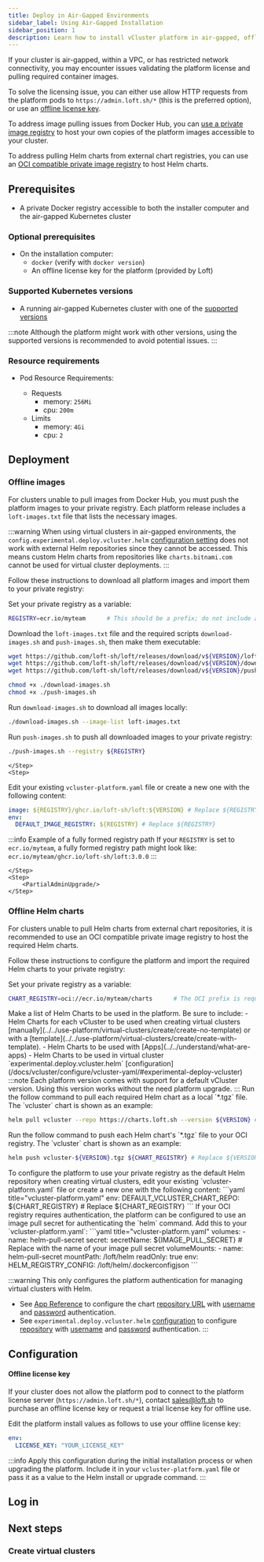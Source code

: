 ```yaml
---
title: Deploy in Air-Gapped Environments
sidebar_label: Using Air-Gapped Installation
sidebar_position: 1
description: Learn how to install vCluster platform in air-gapped, offline, or VPC environments with restricted network connectivity.
---
```





If your cluster is air-gapped, within a VPC, or has restricted network connectivity, you may encounter issues validating the platform license and pulling required container images.

To solve the licensing issue, you can either use allow HTTP requests from
the platform pods to
`https://admin.loft.sh/*` (this is the preferred option), or use an
[offline license key](#offline-license-key).

To address image pulling issues from Docker Hub, you can [use a private image
registry](#offline-images) to host your own copies of the platform images
accessible to your cluster.

To address pulling Helm charts from external chart registries, you can use an [OCI compatible private image registry](#offline-helm-charts) to
host Helm charts.

## Prerequisites

<BasePrerequisites />

-  A private Docker registry accessible to both the installer computer and the air-gapped Kubernetes cluster

### Optional prerequisites

- On the installation computer:
  - `docker` (verify with `docker version`)
  - An offline license key for the platform (provided by Loft)

### Supported Kubernetes versions

- A running air-gapped Kubernetes cluster with one of the [supported versions](/docs/vcluster/deploy/upgrade/supported_versions#kubernetes-compatibility-matrix)

:::note
Although the platform might work with other versions, using the supported versions is recommended to avoid potential issues.
:::

### Resource requirements

- Pod Resource Requirements:

  - Requests
    - memory: `256Mi`
    - cpu: `200m`
  - Limits
    - memory: `4Gi`
    - cpu: `2`

<NetworkPorts />


## Deployment

### Offline images

For clusters unable to pull images from Docker Hub, you must push the platform images to your private registry. Each platform release includes a `loft-images.txt` file that lists the necessary images.

:::warning
When using virtual clusters in air-gapped environments, the
`config.experimental.deploy.vcluster.helm` [configuration setting](/docs/vcluster/configure/vcluster-yaml/#experimental-deploy-vcluster) does not work with external Helm repositories since they cannot be accessed. This means custom Helm charts from repositories like `charts.bitnami.com` cannot be used for virtual cluster deployments.
:::

Follow these instructions to download all platform images and import them to your private registry:

<Flow id="offline-images">
    <Step>
        <PartialAdminSetVersion/>
  </Step>
  <Step>

Set your private registry as a variable:

```bash title="Set private registry"
REGISTRY=ecr.io/myteam      # This should be a prefix; do not include any LOFT_IMAGE paths
```

  </Step>
  <Step>

Download the `loft-images.txt` file and the required scripts `download-images.sh` and `push-images.sh`, then make them executable:

```bash title="Download and prepare scripts"
wget https://github.com/loft-sh/loft/releases/download/v${VERSION}/loft-images.txt
wget https://github.com/loft-sh/loft/releases/download/v${VERSION}/download-images.sh
wget https://github.com/loft-sh/loft/releases/download/v${VERSION}/push-images.sh

chmod +x ./download-images.sh
chmod +x ./push-images.sh
```

  </Step>
  <Step>

Run `download-images.sh` to download all images locally:

```bash title="Download images"
./download-images.sh --image-list loft-images.txt
```

  </Step>
  <Step>

Run `push-images.sh` to push all downloaded images to your private registry:

```bash title="Push images to private registry"
./push-images.sh --registry ${REGISTRY}
```

    </Step>
    <Step>

Edit your existing `vcluster-platform.yaml` file or create a new one with the following content:

```yaml title="vcluster-platform.yaml"
image: ${REGISTRY}/ghcr.io/loft-sh/loft:${VERSION} # Replace ${REGISTRY} and ${VERSION}
env:
  DEFAULT_IMAGE_REGISTRY: ${REGISTRY} # Replace ${REGISTRY}
```

:::info Example of a fully formed registry path
If your `REGISTRY` is set to `ecr.io/myteam`, a fully formed registry path might look like:
`ecr.io/myteam/ghcr.io/loft-sh/loft:3.0.0`
:::

    </Step>
    <Step>
        <PartialAdminUpgrade/>
    </Step>

</Flow>

### Offline Helm charts

For clusters unable to pull Helm charts from external chart repositories, it is recommended to use an OCI compatible
private image registry to host the required Helm charts.

Follow these instructions to configure the platform and import the required Helm charts to your private registry:

<Flow id="offline-charts">
<Step>
Set your private registry as a variable:

```bash title="Set private OCI registry"
CHART_REGISTRY=oci://ecr.io/myteam/charts      # The OCI prefix is required for Helm
```
</Step>

<Step>
Make a list of Helm Charts to be used in the platform. Be sure to include:
- Helm Charts for each vCluster to be used when creating virtual clusters
[manually](../../use-platform/virtual-clusters/create/create-no-template) or with a [template](../../use-platform/virtual-clusters/create/create-with-template).
- Helm Charts to be used with [Apps](../../understand/what-are-apps)
- Helm Charts to be used in virtual cluster `experimental.deploy.vcluster.helm` [configuration](/docs/vcluster/configure/vcluster-yaml/#experimental-deploy-vcluster)
:::note
Each platform version comes with support for a default vCluster version. Using this version works without the need
platform upgrade.
:::
</Step>

<Step>
Run the follow command to pull each required Helm chart as a local `*.tgz` file. The `vcluster` chart is shown as an example:

```bash title="Pull the vcluster Helm chart"
helm pull vcluster --repo https://charts.loft.sh --version ${VERSION} # Replace ${VERSION}
```
</Step>

<Step>
Run the follow command to push each Helm chart's `*.tgz` file to your OCI registry. The `vcluster` chart is shown as an example:

```bash title="Push the vcluster Helm chart to private registry"
helm push vcluster-${VERSION}.tgz ${CHART_REGISTRY} # Replace ${VERSION}
```
</Step>

<Step>
To configure the platform to use your private registry as the default Helm repository when creating virtual clusters, edit your existing
`vcluster-platform.yaml` file or create a new one with the following content:
```yaml title="vcluster-platform.yaml"
env:
  DEFAULT_VCLUSTER_CHART_REPO: ${CHART_REGISTRY} # Replace ${CHART_REGISTRY}
```
</Step>

<Step>
If your OCI registry requires authentication, the platform can be configured to use an image pull
secret for authenticating the `helm` command. Add this to your `vcluster-platform.yaml`:
```yaml title="vcluster-platform.yaml"
volumes:
  - name: helm-pull-secret
    secret:
      secretName: ${IMAGE_PULL_SECRET} # Replace with the name of your image pull secret
volumeMounts:
  - name: helm-pull-secret
    mountPath: /loft/helm
    readOnly: true
env:
  HELM_REGISTRY_CONFIG: /loft/helm/.dockerconfigjson
```

:::warning
This only configures the platform authentication for managing virtual clusters with Helm.
- See [App Reference](../../api/resources/apps#app-reference) to configure the chart [repository URL](../../api/resources/apps#spec-config-chart-repoURL) with [username](../../api/resources/apps#spec-config-chart-usernameRef) and [password](../../api/resources/apps#spec-config-chart-passwordRef) authentication.
- See `experimental.deploy.vcluster.helm` [configuration](/docs/vcluster/configure/vcluster-yaml/#experimental-deploy-vcluster) to configure [repository](/docs/vcluster/configure/vcluster-yaml/#experimental-deploy-vcluster-helm-chart-repo) with [username](/docs/vcluster/configure/vcluster-yaml/#experimental-deploy-vcluster-helm-chart-username) and [password](/docs/vcluster/configure/vcluster-yaml/#experimental-deploy-vcluster-helm-chart-password) authentication.
:::
</Step>

<Step><PartialAdminUpgrade/>
</Step>
</Flow>

## Configuration

#### Offline license key

If your cluster does not allow the platform pod to connect to the platform license server (`https://admin.loft.sh/*`), contact [sales@loft.sh](mailto:sales@loft.sh) to purchase an offline license key or request a trial license key for offline use.

Edit the platform install values as follows to use your offline license key:

```yaml title="Offline license configuration"
env:
  LICENSE_KEY: "YOUR_LICENSE_KEY"
```

:::info
Apply this configuration during the initial installation process or when upgrading the platform. Include it in your `vcluster-platform.yaml` file or pass it as a value to the Helm install or upgrade command.
:::

## Log in

<LoginAfterHelmInstall />

## Next steps
### Create virtual clusters
<InstallNextSteps />
